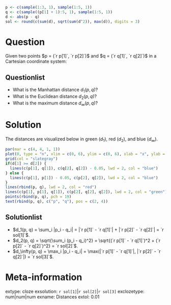 ```{r data generation, echo = FALSE, results = "hide"}
p <- c(sample(1:3, 1), sample(1:5, 1))
q <- c(sample((p[1] + 1):5, 1), sample(1:5, 1))
d <- abs(p - q)
sol <- round(c(sum(d), sqrt(sum(d^2)), max(d)), digits = 3)
```

Question
========

Given two points $p = (`r p[1]`, `r p[2]`)$ and
$q = (`r q[1]`, `r q[2]`)$ in a Cartesian coordinate system:

Questionlist
------------
* What is the Manhattan distance $d_1(p, q)$?
* What is the Euclidean distance $d_2(p, q)$?
* What is the maximum distance $d_\infty(p, q)$?


Solution
========

The distances are visualized below in green ($d_1$), red ($d_2$),
and blue ($d_\infty$).

```{r dist, echo = FALSE, results = "hide", fig.path = "", fig.cap = ""}
par(mar = c(4, 4, 1, 1))
plot(0, type = "n", xlim = c(0, 6), ylim = c(0, 6), xlab = "x", ylab = "y")
grid(col = "slategray")
if(d[1] >= d[2]) {
  lines(c(p[1], q[1]), c(q[2], q[2]) - 0.05, lwd = 2, col = "blue")
} else {
  lines(c(p[1], p[1]) - 0.05, c(p[2], q[2]), lwd = 2, col = "blue")
}
lines(rbind(p, q), lwd = 2, col = "red")
lines(c(p[1], p[1], q[1]), c(p[2], q[2], q[2]), lwd = 2, col = "green")
points(rbind(p, q), pch = 19)
text(rbind(p, q), c("p", "q"), pos = c(2, 4))
```

Solutionlist
------------
* $d_1(p, q) = \sum_i |p_i - q_i| = |`r p[1]` - `r q[1]`| +
  |`r p[2]` - `r q[2]`| = `r sol[1]`$.
* $d_2(p, q) = \sqrt{\sum_i (p_i - q_i)^2} = \sqrt{(`r p[1]` -
  `r q[1]`)^2 + (`r p[2]` - `r q[2]`)^2} = `r sol[2]`$.
* $d_\infty(p, q) = \max_i |p_i - q_i| = \max(|`r p[1]` -
  `r q[1]`|, |`r p[2]` - `r q[2]`|) = `r sol[3]`$.


Meta-information
================
extype: cloze
exsolution: `r sol[1]`|`r sol[2]`|`r sol[3]`
exclozetype: num|num|num
exname: Distances
extol: 0.01
